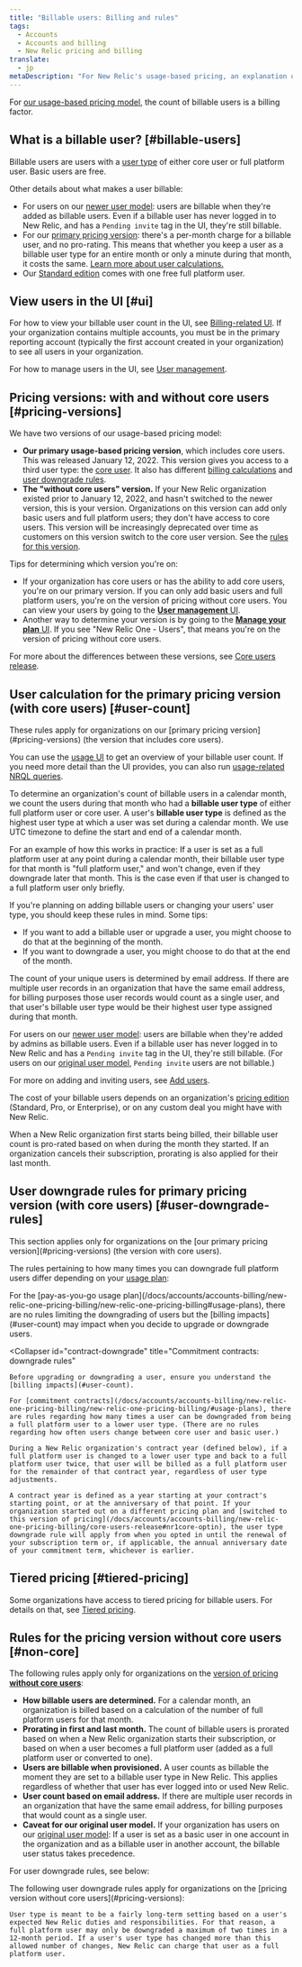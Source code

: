```yaml
---
title: "Billable users: Billing and rules"
tags:
  - Accounts
  - Accounts and billing
  - New Relic pricing and billing
translate:
  - jp
metaDescription: "For New Relic's usage-based pricing, an explanation of how billable users are calculated and rules for downgrading users."
---
```


For [our usage-based pricing model](/docs/accounts/accounts-billing/new-relic-one-pricing-billing/new-relic-one-pricing-billing), the count of billable users is a billing factor. 

## What is a billable user? [#billable-users]

Billable users are users with a [user type](/docs/accounts/accounts-billing/new-relic-one-user-management/user-type) of either core user or full platform user. Basic users are free. 

Other details about what makes a user billable: 
* For users on our [newer user model](/docs/accounts/original-accounts-billing/original-users-roles/overview-user-models): users are billable when they're added as billable users. Even if a billable user has never logged in to New Relic, and has a `Pending invite` tag in the UI, they're still billable.
* For our [primary pricing version](#pricing-versions): there's a per-month charge for a billable user, and no pro-rating. This means that whether you keep a user as a billable user type for an entire month or only a minute during that month, it costs the same. [Learn more about user calculations.](#user-count)   
* Our [Standard edition](https://newrelic.com/pricing) comes with one free full platform user.  

## View users in the UI [#ui]

For how to view your billable user count in the UI, see [Billing-related UI](/docs/accounts/accounts-billing/general-account-settings/introduction-account-settings). If your organization contains multiple accounts, you must be in the primary reporting account (typically the first account created in your organization) to see all users in your organization. 

For how to manage users in the UI, see [User management](/docs/accounts/accounts-billing/new-relic-one-user-management/user-management-ui-and-tasks). 

## Pricing versions: with and without core users [#pricing-versions]

We have two versions of our usage-based pricing model:

* **Our primary usage-based pricing version**, which includes core users. This was released January 12, 2022. This version gives you access to a third user type: the [core user](/docs/accounts/accounts-billing/new-relic-one-user-management/user-type). It also has different [billing calculations](#user-count) and [user downgrade rules](#user-downgrade-rules).
* **The "without core users" version.** If your New Relic organization existed prior to January 12, 2022, and hasn't switched to the newer version, this is your version. Organizations on this version can add only basic users and full platform users; they don't have access to core users. This version will be increasingly deprecated over time as customers on this version switch to the core user version. See the [rules for this version](#non-core).

Tips for determining which version you're on:

* If your organization has core users or has the ability to add core users, you're on our primary version. If you can only add basic users and full platform users, you're on the version of pricing without core users. You can view your users by going to the [**User management** UI](/docs/accounts/accounts-billing/new-relic-one-user-management/user-management-ui-and-tasks/#where).
* Another way to determine your version is by going to the [**Manage your plan** UI](/docs/accounts/accounts-billing/new-relic-one-pricing-billing/billing-ui). If you see "New Relic One - Users", that means you're on the version of pricing without core users.

For more about the differences between these versions, see [Core users release](/docs/accounts/accounts-billing/new-relic-one-pricing-billing/core-users-release).

## User calculation for the primary pricing version (with core users) [#user-count]

<Callout variant="important">
  These rules apply for organizations on our [primary pricing version](#pricing-versions) (the version that includes core users).
</Callout>

You can use the [usage UI](/docs/accounts/accounts-billing/general-account-settings/introduction-account-settings/#pricing) to get an overview of your billable user count. If you need more detail than the UI provides, you can also run [usage-related NRQL queries](/docs/accounts/accounts-billing/new-relic-one-pricing-billing/usage-queries-alerts).

To determine an organization's count of billable users in a calendar month, we count the users during that month who had a **billable user type** of either full platform user or core user. A user's **billable user type** is defined as the highest user type at which a user was set during a calendar month. We use UTC timezone to define the start and end of a calendar month.

For an example of how this works in practice: If a user is set as a full platform user at any point during a calendar month, their billable user type for that month is "full platform user," and won't change, even if they downgrade later that month. This is the case even if that user is changed to a full platform user only briefly.

If you're planning on adding billable users or changing your users' user type, you should keep these rules in mind. Some tips:

* If you want to add a billable user or upgrade a user, you might choose to do that at the beginning of the month.
* If you want to downgrade a user, you might choose to do that at the end of the month.

The count of your unique users is determined by email address. If there are multiple user records in an organization that have the same email address, for billing purposes those user records would count as a single user, and that user's billable user type would be their highest user type assigned during that month.

For users on our [newer user model](/docs/accounts/original-accounts-billing/original-users-roles/overview-user-models): users are billable when they're added by admins as billable users. Even if a billable user has never logged in to New Relic and has a `Pending invite` tag in the UI, they're still billable. (For users on our [original user model](/docs/accounts/original-accounts-billing/original-users-roles/users-roles-original-user-model), `Pending invite` users are not billable.)

For more on adding and inviting users, see [Add users](/docs/accounts/accounts-billing/new-relic-one-user-management/user-management-ui-and-tasks#add-users). 

The cost of your billable users depends on an organization's [pricing edition](https://newrelic.com/pricing) (Standard, Pro, or Enterprise), or on any custom deal you might have with New Relic.

When a New Relic organization first starts being billed, their billable user count is pro-rated based on when during the month they started. If an organization cancels their subscription, prorating is also applied for their last month.

## User downgrade rules for primary pricing version (with core users) [#user-downgrade-rules]

<Callout variant="important">
  This section applies only for organizations on the [our primary pricing version](#pricing-versions) (the version with core users).
</Callout>

The rules pertaining to how many times you can downgrade full platform users differ depending on your [usage plan](/docs/accounts/accounts-billing/new-relic-one-pricing-billing/new-relic-one-pricing-billing#usage-plans):

<CollapserGroup>
  <Collapser
    id="payg-downgrade"
    title="Pay-as-you-go: downgrade rules"
  >
    For the [pay-as-you-go usage plan](/docs/accounts/accounts-billing/new-relic-one-pricing-billing/new-relic-one-pricing-billing#usage-plans), there are no rules limiting the downgrading of users but the [billing impacts](#user-count) may impact when you decide to upgrade or downgrade users.
  </Collapser>

  <Collapser
    id="contract-downgrade"
    title="Commitment contracts: downgrade rules"
  >
    Before upgrading or downgrading a user, ensure you understand the [billing impacts](#user-count).

    For [commitment contracts](/docs/accounts/accounts-billing/new-relic-one-pricing-billing/new-relic-one-pricing-billing/#usage-plans), there are rules regarding how many times a user can be downgraded from being a full platform user to a lower user type. (There are no rules regarding how often users change between core user and basic user.)

    During a New Relic organization's contract year (defined below), if a full platform user is changed to a lower user type and back to a full platform user twice, that user will be billed as a full platform user for the remainder of that contract year, regardless of user type adjustments.

    A contract year is defined as a year starting at your contract's starting point, or at the anniversary of that point. If your organization started out on a different pricing plan and [switched to this version of pricing](/docs/accounts/accounts-billing/new-relic-one-pricing-billing/core-users-release#nr1core-optin), the user type downgrade rule will apply from when you opted in until the renewal of your subscription term or, if applicable, the annual anniversary date of your commitment term, whichever is earlier.
  </Collapser>
</CollapserGroup>

## Tiered pricing [#tiered-pricing]

Some organizations have access to tiered pricing for billable users. For details on that, see [Tiered pricing](/docs/accounts/accounts-billing/new-relic-one-pricing-billing/new-relic-one-pricing-billing#tiered-pricing).

## Rules for the pricing version without core users [#non-core]

The following rules apply only for organizations on the [version of pricing **without core users**](#pricing-versions):

* **How billable users are determined.** For a calendar month, an organization is billed based on a calculation of the number of full platform users for that month.
* **Prorating in first and last month.** The count of billable users is prorated based on when a New Relic organization starts their subscription, or based on when a user becomes a full platform user (added as a full platform user or converted to one).
* **Users are billable when provisioned.** A user counts as billable the moment they are set to a billable user type in New Relic. This applies regardless of whether that user has ever logged into or used New Relic.
* **User count based on email address.** If there are multiple user records in an organization that have the same email address, for billing purposes that would count as a single user.
* **Caveat for our original user model.** If your organization has users on our [original user model](/docs/accounts/original-accounts-billing/original-users-roles/overview-user-models): If a user is set as a basic user in one account in the organization and as a billable user in another account, the billable user status takes precedence.

For user downgrade rules, see below:

<CollapserGroup>
  <Collapser
    id="non-core-downgrade-rules"
    title="User downgrade rules"
  >
    The following user downgrade rules apply for organizations on the [pricing version without core users](#pricing-versions):

    User type is meant to be a fairly long-term setting based on a user's expected New Relic duties and responsibilities. For that reason, a full platform user may only be downgraded a maximum of two times in a 12-month period. If a user's user type has changed more than this allowed number of changes, New Relic can charge that user as a full platform user.
  </Collapser>
</CollapserGroup>
